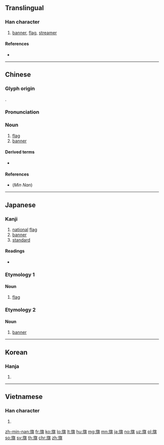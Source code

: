{{character info/new}}
{{also|旂}}
==Translingual==

===Han character===
{{Han char|rn=70|rad=方|as=10|sn=14|four=08281|canj=YSOTC|ids=⿸⿰方𠂉其}}

# [[banner]], [[flag]], [[streamer]]

====References====
* {{Han ref|kx=0484.280|dkj=13687|dj=0846.270|hdz=32183.130|uh=65D7|ud=26071|bh=BA58|bd=47704}}

----

==Chinese==
{{zh-forms}}

===Glyph origin===
{{Han etym}}
{{Han compound|㫃|其|c1=s|c2=p|ls=psc}}.

===Pronunciation===
{{zh-pron
|m=qí
|c=kei4
|h=
|mn=kî
|w=3jji
|mc=y
|oc=y
|ma=
|cat=n
}}

===Noun===
{{zh-noun}}

# [[flag]]
# [[banner]] {{gloss|type of administrative division in Inner Mongolia, China}}

====Derived terms====
* {{zh-l|旗子}}

====References====
* (''Min Nan'') {{thcwd|10566}}

----

==Japanese==

===Kanji===
{{ja-kanji|grade=4|rs=方10}}

# [[national]] [[flag]]
# [[banner]]
# [[standard]]

====Readings====
* {{ja-readings|goon=[[ぎ]] (gi)|kanon=[[き]] (ki)|kun=[[はた]] (hata)}}

===Etymology 1===
{{ja-kanjitab|はた|yomi=k}}
{{wikipedia|lang=ja}}

====Noun====
{{ja-noun|はた}}

# [[flag]]

===Etymology 2===
{{ja-kanjitab|き|yomi=o}}
{{wikipedia|lang=ja|旗 (行政単位)}}

====Noun====
{{ja-noun|はた}}

# [[banner]] {{gloss|type of administrative division in Inner Mongolia, China}}

----

==Korean==

===Hanja===
{{ko-hanja|hangeul=기|eumhun=|rv=gi|mr=ki|y=ki}}

# {{defn|lang=ko|sort=方10}}

----

==Vietnamese==

===Han character===
{{vi-hantu|[[cờ]], [[kỳ]], [[kì]]|rs=方10}}

# {{defn|lang=vi|sort=方10}}

[[zh-min-nan:旗]]
[[fr:旗]]
[[ko:旗]]
[[lo:旗]]
[[lt:旗]]
[[hu:旗]]
[[mg:旗]]
[[mn:旗]]
[[ja:旗]]
[[no:旗]]
[[uz:旗]]
[[pl:旗]]
[[so:旗]]
[[sv:旗]]
[[th:旗]]
[[chr:旗]]
[[zh:旗]]